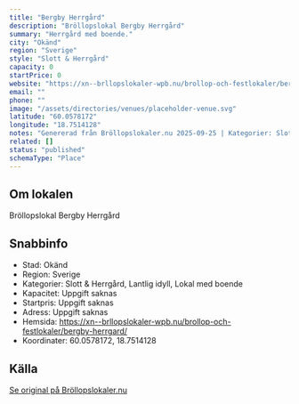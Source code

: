 ```yaml
---
title: "Bergby Herrgård"
description: "Bröllopslokal Bergby Herrgård"
summary: "Herrgård med boende."
city: "Okänd"
region: "Sverige"
style: "Slott & Herrgård"
capacity: 0
startPrice: 0
website: "https://xn--brllopslokaler-wpb.nu/brollop-och-festlokaler/bergby-herrgard/"
email: ""
phone: ""
image: "/assets/directories/venues/placeholder-venue.svg"
latitude: "60.0578172"
longitude: "18.7514128"
notes: "Genererad från Bröllopslokaler.nu 2025-09-25 | Kategorier: Slott & Herrgård, Lantlig idyll, Lokal med boende"
related: []
status: "published"
schemaType: "Place"
---
```


## Om lokalen

Bröllopslokal Bergby Herrgård

## Snabbinfo

- Stad: Okänd
- Region: Sverige
- Kategorier: Slott & Herrgård, Lantlig idyll, Lokal med boende
- Kapacitet: Uppgift saknas
- Startpris: Uppgift saknas
- Adress: Uppgift saknas
- Hemsida: https://xn--brllopslokaler-wpb.nu/brollop-och-festlokaler/bergby-herrgard/
- Koordinater: 60.0578172, 18.7514128

## Källa

[Se original på Bröllopslokaler.nu](https://xn--brllopslokaler-wpb.nu/brollop-och-festlokaler/bergby-herrgard/)
